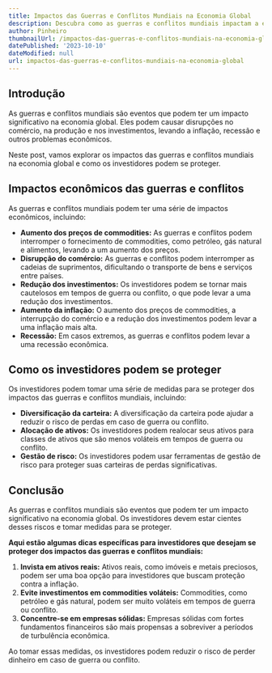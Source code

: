 ```yaml
---
title: Impactos das Guerras e Conflitos Mundiais na Economia Global
description: Descubra como as guerras e conflitos mundiais impactam a economia global e como os investidores podem se proteger.
author: Pinheiro
thumbnailUrl: /impactos-das-guerras-e-conflitos-mundiais-na-economia-global.jpg
datePublished: '2023-10-10'
dateModified: null
url: impactos-das-guerras-e-conflitos-mundiais-na-economia-global
---
```


## Introdução

As guerras e conflitos mundiais são eventos que podem ter um impacto significativo na economia global. Eles podem causar disrupções no comércio, na produção e nos investimentos, levando a inflação, recessão e outros problemas econômicos.

Neste post, vamos explorar os impactos das guerras e conflitos mundiais na economia global e como os investidores podem se proteger.

## Impactos econômicos das guerras e conflitos

As guerras e conflitos mundiais podem ter uma série de impactos econômicos, incluindo:

* **Aumento dos preços de commodities:** As guerras e conflitos podem interromper o fornecimento de commodities, como petróleo, gás natural e alimentos, levando a um aumento dos preços.
* **Disrupção do comércio:** As guerras e conflitos podem interromper as cadeias de suprimentos, dificultando o transporte de bens e serviços entre países.
* **Redução dos investimentos:** Os investidores podem se tornar mais cautelosos em tempos de guerra ou conflito, o que pode levar a uma redução dos investimentos.
* **Aumento da inflação:** O aumento dos preços de commodities, a interrupção do comércio e a redução dos investimentos podem levar a uma inflação mais alta.
* **Recessão:** Em casos extremos, as guerras e conflitos podem levar a uma recessão econômica.

## Como os investidores podem se proteger

Os investidores podem tomar uma série de medidas para se proteger dos impactos das guerras e conflitos mundiais, incluindo:

* **Diversificação da carteira:** A diversificação da carteira pode ajudar a reduzir o risco de perdas em caso de guerra ou conflito.
* **Alocação de ativos:** Os investidores podem realocar seus ativos para classes de ativos que são menos voláteis em tempos de guerra ou conflito.
* **Gestão de risco:** Os investidores podem usar ferramentas de gestão de risco para proteger suas carteiras de perdas significativas.

## Conclusão

As guerras e conflitos mundiais são eventos que podem ter um impacto significativo na economia global. Os investidores devem estar cientes desses riscos e tomar medidas para se proteger.

**Aqui estão algumas dicas específicas para investidores que desejam se proteger dos impactos das guerras e conflitos mundiais:**

1. **Invista em ativos reais:** Ativos reais, como imóveis e metais preciosos, podem ser uma boa opção para investidores que buscam proteção contra a inflação.
2. **Evite investimentos em commodities voláteis:** Commodities, como petróleo e gás natural, podem ser muito voláteis em tempos de guerra ou conflito.
3. **Concentre-se em empresas sólidas:** Empresas sólidas com fortes fundamentos financeiros são mais propensas a sobreviver a períodos de turbulência econômica.

Ao tomar essas medidas, os investidores podem reduzir o risco de perder dinheiro em caso de guerra ou conflito.

